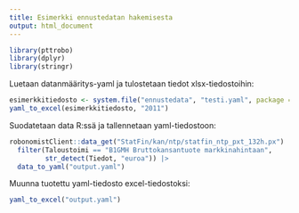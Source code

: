 ```yaml
---
title: Esimerkki ennustedatan hakemisesta
output: html_document
---
```



```r
library(pttrobo)
library(dplyr)
library(stringr)
```

Luetaan datanmääritys-yaml ja tulostetaan tiedot xlsx-tiedostoihin:

```r
esimerkkitiedosto <- system.file("ennustedata", "testi.yaml", package = "pttrobo")
yaml_to_excel(esimerkkitiedosto, "2011")
```

Suodatetaan data R:ssä ja tallennetaan yaml-tiedostoon:

```r
robonomistClient::data_get("StatFin/kan/ntp/statfin_ntp_pxt_132h.px") |>
  filter(Taloustoimi == "B1GMH Bruttokansantuote markkinahintaan",
         str_detect(Tiedot, "euroa")) |>
  data_to_yaml("output.yaml")

```

Muunna tuotettu yaml-tiedosto excel-tiedostoksi:

```r
yaml_to_excel("output.yaml")

```
